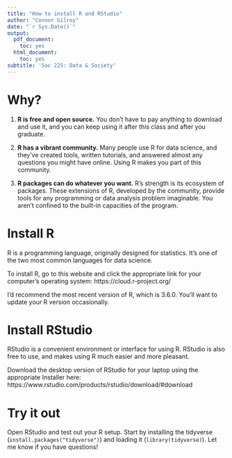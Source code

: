 ```yaml
---
title: "How to install R and RStudio"
author: "Connor Gilroy"
date: "`r Sys.Date()`"
output:
  pdf_document:
    toc: yes
  html_document:
    toc: yes
subtitle: 'Soc 225: Data & Society'
---
```


# Why? 

1. **R is free and open source.** You don't have to pay anything to download and use it, and you can keep using it after this class and after you graduate. 

2. **R has a vibrant community.** Many people use R for data science, and they've created tools, written tutorials, and answered almost any questions you might have online. Using R makes you part of this community. 

3. **R packages can do whatever you want.** R's strength is its ecosystem of packages. These extensions of R, developed by the community, provide tools for any programming or data analysis problem imaginable. You aren't confined to the built-in capacities of the program. 

# Install R

R is a programming language, originally designed for statistics. It's one of the two most common languages for data science. 

To install R, go to this website and click the appropriate link for your computer's operating system: https://cloud.r-project.org/

I'd recommend the most recent version of R, which is 3.6.0. You'll want to update your R version occasionally. 

# Install RStudio

RStudio is a convenient environment or interface for using R. RStudio is also free to use, and makes using R much easier and more pleasant. 

Download the desktop version of RStudio for your laptop using the appropriate Installer here: https://www.rstudio.com/products/rstudio/download/#download

# Try it out

Open RStudio and test out your R setup. Start by installing the tidyverse (`install.packages("tidyverse")`) and loading it (`library(tidyverse)`). Let me know if you have questions!

